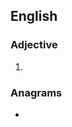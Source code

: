 ==English==

===Adjective===
{{head|en|adjective comparative form}}

# {{en-comparative of|balky}}

===Anagrams===
* {{anagrams|en|a=abeiklr|Klaiber|barlike}}